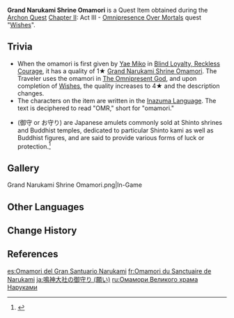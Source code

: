 {{Item Infobox
|id           = 101561
|title        = Grand Narukami Shrine Omamori
|image        = Item Grand Narukami Shrine Omamori.png
|type         = Quest Items
|quality      = 4
|memento      = Yes
|description  = An omamori that served a critical purpose within the [[Plane of Euthymia]].<br />According to [[Yae Miko]], "This item was given to you by the lovely, sagacious Lady Yae Miko."
|source1      = [[Wishes (Quest)|Wishes]]
}}
'''Grand Narukami Shrine Omamori''' is a Quest Item obtained during the [[Archon Quest]] [[Chapter II]]: Act III - [[Omnipresence Over Mortals]] quest "[[Wishes (Quest)|Wishes]]".

==Trivia==
* When the omamori is first given by [[Yae Miko]] in [[Blind Loyalty, Reckless Courage]], it has a quality of 1★ [[Grand Narukami Shrine Omamori (Blind Loyalty, Reckless Courage)|Grand Narukami Shrine Omamori]]. The Traveler uses the omamori in [[The Omnipresent God]], and upon completion of [[Wishes (Quest)|Wishes]], the quality increases to 4★ and the description changes.
* The characters on the item are written in the [[Inazuma Language]]. The text is deciphered to read "OMR," short for "omamori."
* {{w|Omamori}} (御守 or お守り) are Japanese amulets commonly sold at Shinto shrines and Buddhist temples, dedicated to particular Shinto kami as well as Buddhist figures, and are said to provide various forms of luck or protection.<ref>{{w|Omamori|Wikipedia page for Omamori}}</ref>

==Gallery==
<gallery>
Grand Narukami Shrine Omamori.png|In-Game
</gallery>

==Other Languages==
{{Transclude|Grand Narukami Shrine Omamori (Blind Loyalty, Reckless Courage)|Other Languages}}

==Change History==
{{Change History|2.1}}

==References==
{{Reflist}}

[[es:Omamori del Gran Santuario Narukami]]
[[fr:Omamori du Sanctuaire de Narukami]]
[[ja:鳴神大社の御守り (願い)]]
[[ru:Омамори Великого храма Наруками]]